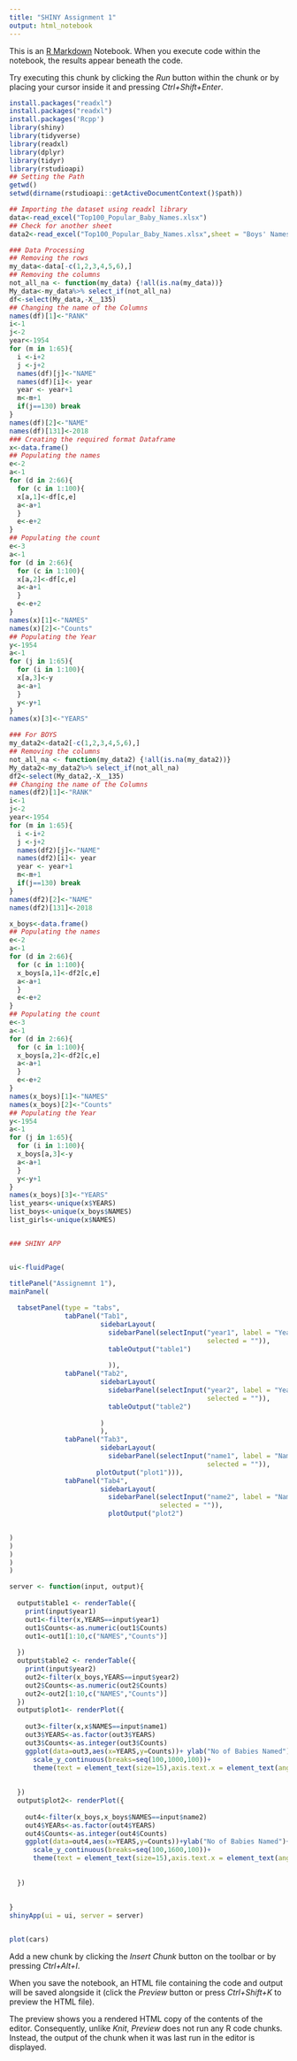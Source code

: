 ---
title: "SHINY Assignment 1"
output: html_notebook
---

This is an [R Markdown](http://rmarkdown.rstudio.com) Notebook. When you execute code within the notebook, the results appear beneath the code. 

Try executing this chunk by clicking the *Run* button within the chunk or by placing your cursor inside it and pressing *Ctrl+Shift+Enter*. 

```{r}
install.packages("readxl")
install.packages("readxl")
install.packages('Rcpp')
library(shiny)
library(tidyverse)
library(readxl)
library(dplyr)
library(tidyr)
library(rstudioapi)
## Setting the Path
getwd()
setwd(dirname(rstudioapi::getActiveDocumentContext()$path))

## Importing the dataset using readxl library
data<-read_excel("Top100_Popular_Baby_Names.xlsx")
## Check for another sheet
data2<-read_excel("Top100_Popular_Baby_Names.xlsx",sheet = "Boys' Names")

### Data Processing 
## Removing the rows
my_data<-data[-c(1,2,3,4,5,6),]
## Removing the columns
not_all_na <- function(my_data) {!all(is.na(my_data))}
My_data<-my_data%>% select_if(not_all_na)
df<-select(My_data,-X__135)
## Changing the name of the Columns
names(df)[1]<-"RANK"
i<-1
j<-2
year<-1954
for (m in 1:65){
  i <-i+2
  j <-j+2
  names(df)[j]<-"NAME"
  names(df)[i]<- year
  year <- year+1
  m<-m+1
  if(j==130) break
}
names(df)[2]<-"NAME"
names(df)[131]<-2018
### Creating the required format Dataframe
x<-data.frame()
## Populating the names
e<-2
a<-1
for (d in 2:66){
  for (c in 1:100){
  x[a,1]<-df[c,e]
  a<-a+1
  }
  e<-e+2
}
## Populating the count
e<-3
a<-1
for (d in 2:66){
  for (c in 1:100){
  x[a,2]<-df[c,e]
  a<-a+1
  }
  e<-e+2
}
names(x)[1]<-"NAMES"
names(x)[2]<-"Counts"
## Populating the Year
y<-1954
a<-1
for (j in 1:65){
  for (i in 1:100){
  x[a,3]<-y
  a<-a+1
  }
  y<-y+1
}
names(x)[3]<-"YEARS"

### For BOYS
my_data2<-data2[-c(1,2,3,4,5,6),]
## Removing the columns
not_all_na <- function(my_data2) {!all(is.na(my_data2))}
My_data2<-my_data2%>% select_if(not_all_na)
df2<-select(My_data2,-X__135)
## Changing the name of the Columns
names(df2)[1]<-"RANK"
i<-1
j<-2
year<-1954
for (m in 1:65){
  i <-i+2
  j <-j+2
  names(df2)[j]<-"NAME"
  names(df2)[i]<- year
  year <- year+1
  m<-m+1
  if(j==130) break
}
names(df2)[2]<-"NAME"
names(df2)[131]<-2018

x_boys<-data.frame()
## Populating the names
e<-2
a<-1
for (d in 2:66){
  for (c in 1:100){
  x_boys[a,1]<-df2[c,e]
  a<-a+1
  }
  e<-e+2
}
## Populating the count
e<-3
a<-1
for (d in 2:66){
  for (c in 1:100){
  x_boys[a,2]<-df2[c,e]
  a<-a+1
  }
  e<-e+2
}
names(x_boys)[1]<-"NAMES"
names(x_boys)[2]<-"Counts"
## Populating the Year
y<-1954
a<-1
for (j in 1:65){
  for (i in 1:100){
  x_boys[a,3]<-y
  a<-a+1
  }
  y<-y+1
}
names(x_boys)[3]<-"YEARS"
list_years<-unique(x$YEARS)
list_boys<-unique(x_boys$NAMES)
list_girls<-unique(x$NAMES)


### SHINY APP


ui<-fluidPage(

titlePanel("Assignemnt 1"),
mainPanel(
  
  tabsetPanel(type = "tabs",
              tabPanel("Tab1",
                       sidebarLayout(
                         sidebarPanel(selectInput("year1", label = "Year",choices = list_years,
                                                  selected = "")),
                         tableOutput("table1") 
                         
                         )),
              tabPanel("Tab2",
                       sidebarLayout(
                         sidebarPanel(selectInput("year2", label = "Year",choices = list_years,
                                                  selected = "")),
                         tableOutput("table2") 
                         
                       )
                       ),
              tabPanel("Tab3", 
                       sidebarLayout(
                         sidebarPanel(selectInput("name1", label = "Names",choices = list_girls,
                                                  selected = "")),
                      plotOutput("plot1"))),
              tabPanel("Tab4",
                       sidebarLayout(
                         sidebarPanel(selectInput("name2", label = "Names",choices = list_boys,
                                      selected = "")),
                         plotOutput("plot2")

 
)
)
)
)
)

server <- function(input, output){
  
  output$table1 <- renderTable({
    print(input$year1)
    out1<-filter(x,YEARS==input$year1)
    out1$Counts<-as.numeric(out1$Counts)
    out1<-out1[1:10,c("NAMES","Counts")]
    
  })
  output$table2 <- renderTable({
    print(input$year2)
    out2<-filter(x_boys,YEARS==input$year2)
    out2$Counts<-as.numeric(out2$Counts)
    out2<-out2[1:10,c("NAMES","Counts")]
  }) 
  output$plot1<- renderPlot({
    
    out3<-filter(x,x$NAMES==input$name1)
    out3$YEARS<-as.factor(out3$YEARS)
    out3$Counts<-as.integer(out3$Counts)
    ggplot(data=out3,aes(x=YEARS,y=Counts))+ ylab("No of Babies Named")+ggtitle("Popularity of the Name over Time")+geom_col()+
      scale_y_continuous(breaks=seq(100,1000,100))+
      theme(text = element_text(size=15),axis.text.x = element_text(angle = 90, hjust = 1))
  
    
  })
  output$plot2<- renderPlot({
    
    out4<-filter(x_boys,x_boys$NAMES==input$name2)
    out4$YEARs<-as.factor(out4$YEARS)
    out4$Counts<-as.integer(out4$Counts)
    ggplot(data=out4,aes(x=YEARS,y=Counts))+ylab("No of Babies Named")+ggtitle("Popularity of the Name over Time")+ geom_col()+
      scale_y_continuous(breaks=seq(100,1600,100))+
      theme(text = element_text(size=15),axis.text.x = element_text(angle = 90, hjust = 1))
    
    
  })
  
  
}
shinyApp(ui = ui, server = server)


plot(cars)
```

Add a new chunk by clicking the *Insert Chunk* button on the toolbar or by pressing *Ctrl+Alt+I*.

When you save the notebook, an HTML file containing the code and output will be saved alongside it (click the *Preview* button or press *Ctrl+Shift+K* to preview the HTML file).

The preview shows you a rendered HTML copy of the contents of the editor. Consequently, unlike *Knit*, *Preview* does not run any R code chunks. Instead, the output of the chunk when it was last run in the editor is displayed.
